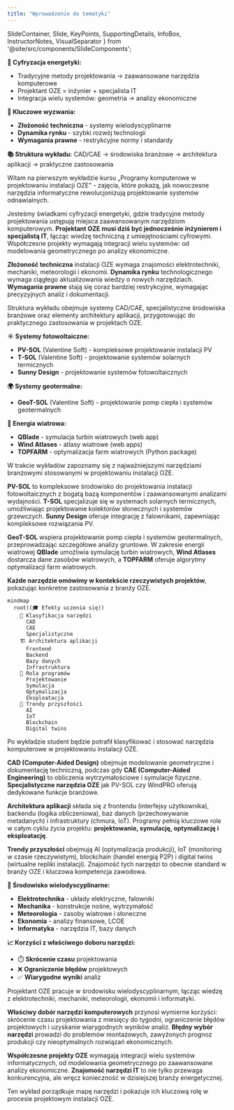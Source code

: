 ```yaml
---
title: "Wprowadzenie do tematyki"
---
```


  SlideContainer, 
  Slide, 
  KeyPoints, 
  SupportingDetails, 
  InfoBox,
  InstructorNotes,
  VisualSeparator 
} from '@site/src/components/SlideComponents';

<SlideContainer>

<Slide title="🎓 Wprowadzenie do tematyki" type="info">

<KeyPoints title="🌱 Witamy na wykładzie!">

**🎯 Cyfryzacja energetyki:**
- Tradycyjne metody projektowania → zaawansowane narzędzia komputerowe
- Projektant OZE = inżynier + specjalista IT
- Integracja wielu systemów: geometria → analizy ekonomiczne

**🔧 Kluczowe wyzwania:**
- **Złożoność techniczna** - systemy wielodyscyplinarne
- **Dynamika rynku** - szybki rozwój technologii
- **Wymagania prawne** - restrykcyjne normy i standardy

**📚 Struktura wykładu:**
CAD/CAE → środowiska branżowe → architektura aplikacji → praktyczne zastosowania

</KeyPoints>

<InstructorNotes>
Witam na pierwszym wykładzie kursu „Programy komputerowe w projektowaniu instalacji OZE" - zajęcia, które pokażą, jak nowoczesne narzędzia informatyczne rewolucjonizują projektowanie systemów odnawialnych.

Jesteśmy świadkami cyfryzacji energetyki, gdzie tradycyjne metody projektowania ustępują miejsca zaawansowanym narzędziom komputerowym. **Projektant OZE musi dziś być jednocześnie inżynierem i specjalistą IT**, łącząc wiedzę techniczną z umiejętnościami cyfrowymi. Współczesne projekty wymagają integracji wielu systemów: od modelowania geometrycznego po analizy ekonomiczne.

**Złożoność techniczna** instalacji OZE wymaga znajomości elektrotechniki, mechaniki, meteorologii i ekonomii. **Dynamika rynku** technologicznego wymaga ciągłego aktualizowania wiedzy o nowych narzędziach. **Wymagania prawne** stają się coraz bardziej restrykcyjne, wymagając precyzyjnych analiz i dokumentacji.

Struktura wykładu obejmuje systemy CAD/CAE, specjalistyczne środowiska branżowe oraz elementy architektury aplikacji, przygotowując do praktycznego zastosowania w projektach OZE.
</InstructorNotes>

</Slide>

<VisualSeparator type="default" />

<Slide title="🔧 Narzędzia omawiane na wykładach" type="info">

<KeyPoints title="💻 Oprogramowanie specjalistyczne OZE">

**☀️ Systemy fotowoltaiczne:**
- **PV-SOL** (Valentine Soft) - kompleksowe projektowanie instalacji PV
- **T-SOL** (Valentine Soft) - projektowanie systemów solarnych termicznych
- **Sunny Design** - projektowanie systemów fotowoltaicznych

**🌍 Systemy geotermalne:**
- **GeoT-SOL** (Valentine Soft) - projektowanie pomp ciepła i systemów geotermalnych

**💨 Energia wiatrowa:**
- **QBlade** - symulacja turbin wiatrowych (web app)
- **Wind Atlases** - atlasy wiatrowe (web apps)
- **TOPFARM** - optymalizacja farm wiatrowych (Python package)

</KeyPoints>

<InstructorNotes>
W trakcie wykładów zapoznamy się z najważniejszymi narzędziami branżowymi stosowanymi w projektowaniu instalacji OZE.

**PV-SOL** to kompleksowe środowisko do projektowania instalacji fotowoltaicznych z bogatą bazą komponentów i zaawansowanymi analizami wydajności. **T-SOL** specjalizuje się w systemach solarnych termicznych, umożliwiając projektowanie kolektorów słonecznych i systemów grzewczych. **Sunny Design** oferuje integrację z falownikami, zapewniając kompleksowe rozwiązania PV.

**GeoT-SOL** wspiera projektowanie pomp ciepła i systemów geotermalnych, przeprowadzając szczegółowe analizy gruntowe. W zakresie energii wiatrowej **QBlade** umożliwia symulację turbin wiatrowych, **Wind Atlases** dostarcza dane zasobów wiatrowych, a **TOPFARM** oferuje algorytmy optymalizacji farm wiatrowych.

**Każde narzędzie omówimy w kontekście rzeczywistych projektów**, pokazując konkretne zastosowania z branży OZE.
</InstructorNotes>

</Slide>

<VisualSeparator type="default" />

<Slide title="🎯 Efekty uczenia się" type="tip">

<KeyPoints title="📚 Po wykładzie student potrafi:">

```mermaid
mindmap
  root((🎓 Efekty uczenia się))
    🔧 Klasyfikacja narzędzi
      CAD
      CAE
      Specjalistyczne
    🏗️ Architektura aplikacji
      Frontend
      Backend
      Bazy danych
      Infrastruktura
    🎯 Rola programów
      Projektowanie
      Symulacja
      Optymalizacja
      Eksploatacja
    🚀 Trendy przyszłości
      AI
      IoT
      Blockchain
      Digital twins
```

</KeyPoints>

<InstructorNotes>
Po wykładzie student będzie potrafił klasyfikować i stosować narzędzia komputerowe w projektowaniu instalacji OZE.

**CAD (Computer-Aided Design)** obejmuje modelowanie geometryczne i dokumentację techniczną, podczas gdy **CAE (Computer-Aided Engineering)** to obliczenia wytrzymałościowe i symulacje fizyczne. **Specjalistyczne narzędzia OZE** jak PV-SOL czy WindPRO oferują dedykowane funkcje branżowe.

**Architektura aplikacji** składa się z frontendu (interfejsy użytkownika), backendu (logika obliczeniowa), baz danych (przechowywanie metadanych) i infrastruktury (chmura, IoT). Programy pełnią kluczowe role w całym cyklu życia projektu: **projektowanie, symulację, optymalizację i eksploatację**.

**Trendy przyszłości** obejmują AI (optymalizacja produkcji), IoT (monitoring w czasie rzeczywistym), blockchain (handel energią P2P) i digital twins (wirtualne repliki instalacji). Znajomość tych narzędzi to obecnie standard w branży OZE i kluczowa kompetencja zawodowa.
</InstructorNotes>

</Slide>

<VisualSeparator type="default" />

<Slide title="⚡ Dlaczego to ważne?" type="note">

<SupportingDetails title="🌐 Środowisko wielodyscyplinarne">

**🔧 Środowisko wielodyscyplinarne:**
- **Elektrotechnika** - układy elektryczne, falowniki
- **Mechanika** - konstrukcje nośne, wytrzymałość
- **Meteorologia** - zasoby wiatrowe i słoneczne
- **Ekonomia** - analizy finansowe, LCOE
- **Informatyka** - narzędzia IT, bazy danych

**📈 Korzyści z właściwego doboru narzędzi:**
- ⏱️ **Skrócenie czasu** projektowania
- ❌ **Ograniczenie błędów** projektowych
- ✅ **Wiarygodne wyniki** analiz

</SupportingDetails>

<InstructorNotes>
Projektant OZE pracuje w środowisku wielodyscyplinarnym, łącząc wiedzę z elektrotechniki, mechaniki, meteorologii, ekonomii i informatyki.

**Właściwy dobór narzędzi komputerowych** przynosi wymierne korzyści: skrócenie czasu projektowania z miesięcy do tygodni, ograniczenie błędów projektowych i uzyskanie wiarygodnych wyników analiz. **Błędny wybór narzędzi** prowadzi do problemów montażowych, zawyżonych prognoz produkcji czy nieoptymalnych rozwiązań ekonomicznych.

**Współczesne projekty OZE** wymagają integracji wielu systemów informatycznych, od modelowania geometrycznego po zaawansowane analizy ekonomiczne. **Znajomość narzędzi IT** to nie tylko przewaga konkurencyjna, ale wręcz konieczność w dzisiejszej branży energetycznej.

Ten wykład porządkuje mapę narzędzi i pokazuje ich kluczową rolę w procesie projektowym instalacji OZE.
</InstructorNotes>

</Slide>

</SlideContainer>
